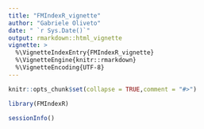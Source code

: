 ```yaml
---
title: "FMIndexR_vignette"
author: "Gabriele Oliveto"
date: " `r Sys.Date()`"
output: rmarkdown::html_vignette
vignette: >
  %\VignetteIndexEntry{FMIndexR_vignette}
  %\VignetteEngine{knitr::rmarkdown}
  %\VignetteEncoding{UTF-8}
---
```


```r
knitr::opts_chunk$set(collapse = TRUE,comment = "#>")
```

```r
library(FMIndexR)
```

```r
sessionInfo()
```
